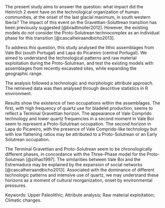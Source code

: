 The present study aims to answer the question: what impact did the Heinrich 2 event have on the technological organization of human communities, at the onset of the last glacial maximum, in south western Iberia? The impact of this event on the Gravettian-Soluttrean transition has been previously suggested [@bradtmoller2012]. However, the existing models do not consider the Proto-Solutrean technocomplex as an individual phase for this transition [@cascalheiraandbicho2013]. \par

To address this question, this study analysed the lithic assemblages from Vale Boi (south Portugal) and Lapa do Picareiro (central Portugal). We aimed to understand the technological patterns and raw material exploitation during the Proto-Solutrean, and test the existing models with assemblages from recently excavated sites, while expanding the geographic range.

The analysis followed a technologic and morphologic attribute approach. The retrieved data was then analysed through descritive statistics in R environment.

Results show the existence of two occupations within the assemblages. The first, with high frequency of quartz use for bladelet production, seems to reflect a Terminal Gravettian horizon. The appearance of Vale Comprido technology and lower quartz frequencies in a second moment in Vale Boi seem to represent a Proto-Solutrean occupation. The second horizon in Lapa do Picareiro, with the presence of Vale Comprido-like technology but with low flattening ratios may be attributed to a Proto-Solutrean or an Early Solutrean occupation.

The Terminal Gravettian and Proto-Solutrean seem to be chronologically different phases, in concordance with the Three-Phase model for the Proto-Solutrean [@zilhao1997]. The similarities between Vale Boi and the Estremadura may be explained by the expansion of social networks [@cascalheiraandbicho2013]. Associated with the dominance of different technologic patterns and intensive use of quartz, we may understand these horizons as a moment of cultural reorganization, onset by environmental pressures.

Keywords: Upper Paleolithic; Attribute analysis; Raw material exploitation; Climatic changes.

